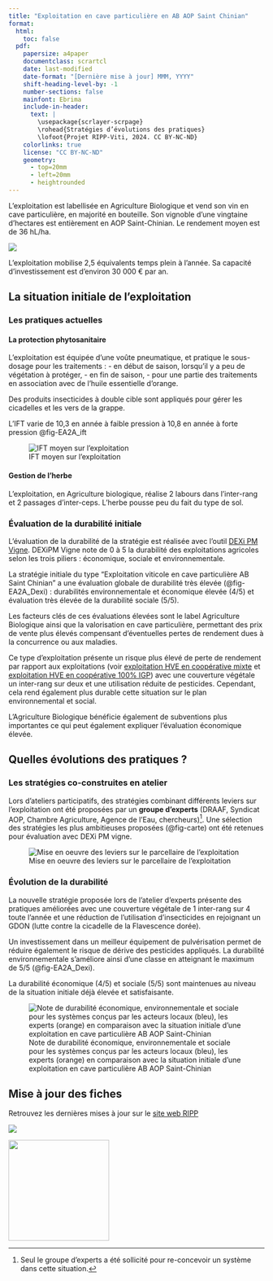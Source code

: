```yaml
---
title: "Exploitation en cave particulière en AB AOP Saint Chinian"    
format: 
  html:
    toc: false
  pdf:
    papersize: a4paper
    documentclass: scrartcl
    date: last-modified
    date-format: "[Dernière mise à jour] MMM, YYYY"
    shift-heading-level-by: -1
    number-sections: false
    mainfont: Ebrima
    include-in-header: 
      text: |
        \usepackage{scrlayer-scrpage}
        \rohead{Stratégies d’évolutions des pratiques}
        \lofoot{Projet RIPP-Viti, 2024. CC BY-NC-ND}
    colorlinks: true
    license: "CC BY-NC-ND"
    geometry:
      - top=20mm
      - left=20mm
      - heightrounded
---
```


L'exploitation est labellisée en Agriculture Biologique et vend son vin en cave particulière, en majorité en bouteille. Son vignoble d'une vingtaine d'hectares est entièrement en AOP Saint-Chinian. Le rendement moyen est de 36 hL/ha.

![](images/EA2A_bando.png)

L'exploitation mobilise 2,5 équivalents temps plein à l'année. Sa capacité d'investissement est d'environ 30 000 € par an.

## La situation initiale de l'exploitation

### Les pratiques actuelles

#### La protection phytosanitaire

L'exploitation est équipée d'une voûte pneumatique, et pratique le sous-dosage pour les traitements : - en début de saison, lorsqu'il y a peu de végétation à protéger, - en fin de saison, - pour une partie des traitements en association avec de l'huile essentielle d'orange.

Des produits insecticides à double cible sont appliqués pour gérer les cicadelles et les vers de la grappe.

L'IFT varie de 10,3 en année à faible pression à 10,8 en année à forte pression @fig-EA2A_ift

![IFT moyen sur l'exploitation](images/EA2A_ift.png){#fig-EA2A_ift}

#### Gestion de l'herbe

L'exploitation, en Agriculture biologique, réalise 2 labours dans l'inter-rang et 2 passages d'inter-ceps. L'herbe pousse peu du fait du type de sol.

### Évaluation de la durabilité initiale

L'évaluation de la durabilité de la stratégie est réalisée avec l'outil [DEXi PM Vigne](methodo.qmd). DEXiPM Vigne note de 0 à 5 la durabilité des exploitations agricoles selon les trois piliers : économique, sociale et environnementale.

La stratégie initiale du type "Exploitation viticole en cave particulière AB Saint Chinian" a une évaluation globale de durabilité très élevée (@fig-EA2A_Dexi) : durabilités environnementale et économique élevée (4/5) et évaluation très élevée de la durabilité sociale (5/5).

Les facteurs clés de ces évaluations élevées sont le label Agriculture Biologique ainsi que la valorisation en cave particulière, permettant des prix de vente plus élevés compensant d'éventuelles pertes de rendement dues à la concurrence ou aux maladies.

Ce type d'exploitation présente un risque plus élevé de perte de rendement par rapport aux exploitations (voir [exploitation HVE en coopérative mixte](EA11.qmd) et [exploitation HVE en coopérative 100% IGP](EA12.qmd)) avec une couverture végétale un inter-rang sur deux et une utilisation réduite de pesticides. Cependant, cela rend également plus durable cette situation sur le plan environnemental et social.

L'Agriculture Biologique bénéficie également de subventions plus importantes ce qui peut également expliquer l'évaluation économique élevée.

## Quelles évolutions des pratiques ?

### Les stratégies co-construites en atelier

Lors d'ateliers participatifs, des stratégies combinant différents leviers sur l'exploitation ont été proposées par un **groupe d'experts** (DRAAF, Syndicat AOP, Chambre Agriculture, Agence de l'Eau, chercheurs)[^1]. Une sélection des stratégies les plus ambitieuses proposées (@fig-carte) ont été retenues pour évaluation avec DEXi PM vigne.

[^1]: Seul le groupe d'experts a été sollicité pour re-concevoir un système dans cette situation.

![Mise en oeuvre des leviers sur le parcellaire de l'exploitation](images/EA2A_carte.png){#fig-carte}

### Évolution de la durabilité

La nouvelle stratégie proposée lors de l'atelier d'experts présente des pratiques améliorées avec une couverture végétale de 1 inter-rang sur 4 toute l'année et une réduction de l'utilisation d'insecticides en rejoignant un GDON (lutte contre la cicadelle de la Flavescence dorée). 

Un investissement dans un meilleur équipement de pulvérisation permet de réduire également le risque de dérive des pesticides appliqués. La durabilité environnementale s'améliore ainsi d'une classe en atteignant le maximum de 5/5 (@fig-EA2A_Dexi). 

La durabilité économique (4/5) et sociale (5/5) sont maintenues au niveau de la situation initiale déjà élevée et satisfaisante.


![Note de durabilité économique, environnementale et sociale pour les systèmes conçus par les acteurs locaux (bleu), les experts (orange) en comparaison avec la situation initiale d'une exploitation en cave particulière AB AOP Saint-Chinian](images/EA2A_Dexi.png){#fig-EA2A_Dexi}

::: {.content-visible when-format="pdf"}
## Mise à jour des fiches

Retrouvez les dernières mises à jour sur le [site web RIPP](https://vignevin.github.io/ripp/)

::: {layout="[ 70, 30 ]"}
<div>

![](images/allLogos.png)

</div>

<div>

![](images/qrcode_vignevin.github.io.png){width="198"}

</div>
:::
:::
